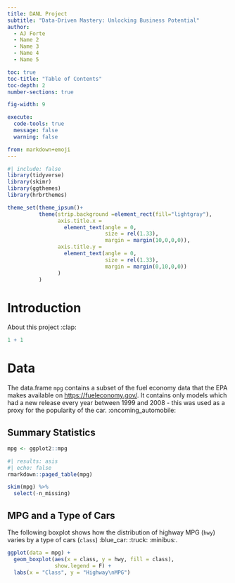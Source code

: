 ```yaml
---
title: DANL Project
subtitle: "Data-Driven Mastery: Unlocking Business Potential"
author: 
  - AJ Forte
  - Name 2
  - Name 3
  - Name 4
  - Name 5

toc: true
toc-title: "Table of Contents"
toc-depth: 2
number-sections: true

fig-width: 9

execute:
  code-tools: true
  message: false
  warning: false

from: markdown+emoji
---
```

```r
#| include: false
library(tidyverse)
library(skimr)
library(ggthemes)
library(hrbrthemes)

theme_set(theme_ipsum()+
          theme(strip.background =element_rect(fill="lightgray"),
                axis.title.x = 
                  element_text(angle = 0,
                               size = rel(1.33),
                               margin = margin(10,0,0,0)),
                axis.title.y = 
                  element_text(angle = 0,
                               size = rel(1.33),
                               margin = margin(0,10,0,0))
                )
          )
```



# Introduction

About this project :clap:

```r
1 + 1
```


# Data

The data.frame `mpg` contains a subset of the fuel economy data that the EPA makes available on [https://fueleconomy.gov/](https://fueleconomy.gov/). It contains only models which had a new release every year between 1999 and 2008 - this was used as a proxy for the popularity of the car. :oncoming_automobile:


## Summary Statistics

```r
mpg <- ggplot2::mpg
```

```r
#| results: asis
#| echo: false
rmarkdown::paged_table(mpg) 
```


```r
skim(mpg) %>% 
  select(-n_missing)
```


## MPG and a Type of Cars
The following boxplot shows how the distribution of highway MPG (`hwy`) varies by a type of cars (`class`) :blue_car: :truck: :minibus:.


```r
ggplot(data = mpg) +
  geom_boxplot(aes(x = class, y = hwy, fill = class),
               show.legend = F) +
  labs(x = "Class", y = "Highway\nMPG") 
```


